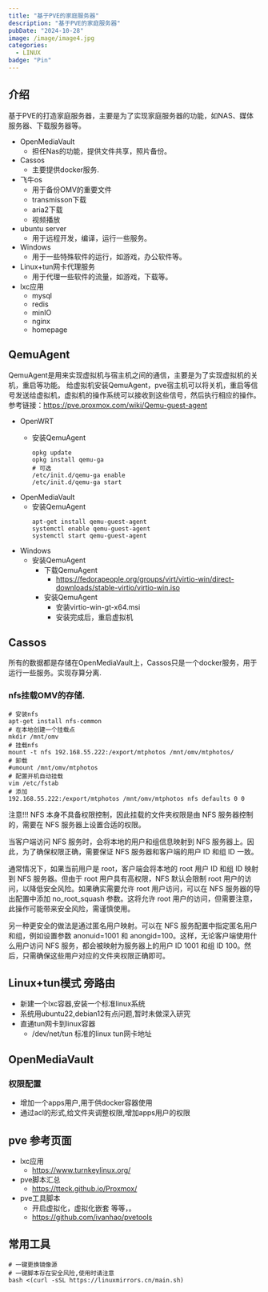 ```yaml
---
title: "基于PVE的家庭服务器"
description: "基于PVE的家庭服务器"
pubDate: "2024-10-28"
image: /image/image4.jpg
categories:
  - LINUX
badge: "Pin"
---
```


## 介绍
基于PVE的打造家庭服务器，主要是为了实现家庭服务器的功能，如NAS、媒体服务器、下载服务器等。
* OpenMediaVault
    * 担任Nas的功能，提供文件共享，照片备份。
* Cassos
    * 主要提供docker服务.
* 飞牛os
    * 用于备份OMV的重要文件
    * transmisson下载
    * aria2下载
    * 视频播放
* ubuntu server
    * 用于远程开发，编译，运行一些服务。
* Windows
    * 用于一些特殊软件的运行，如游戏，办公软件等。
* Linux+tun网卡代理服务
    * 用于代理一些软件的流量，如游戏，下载等。
* lxc应用
    * mysql
    * redis
    * minIO
    * nginx
    * homepage



## QemuAgent
 QemuAgent是用来实现虚拟机与宿主机之间的通信，主要是为了实现虚拟机的关机，重启等功能。
 给虚拟机安装QemuAgent，pve宿主机可以将关机，重启等信号发送给虚拟机，虚拟机的操作系统可以接收到这些信号，然后执行相应的操作。
 参考链接：https://pve.proxmox.com/wiki/Qemu-guest-agent
 * OpenWRT
    * 安装QemuAgent
    
        ```shell
        opkg update
        opkg install qemu-ga
        # 可选
        /etc/init.d/qemu-ga enable
        /etc/init.d/qemu-ga start
        ```
* OpenMediaVault
    * 安装QemuAgent
        ```shell
        apt-get install qemu-guest-agent
        systemctl enable qemu-guest-agent
        systemctl start qemu-guest-agent
        ```
* Windows
    * 安装QemuAgent
        * 下载QemuAgent
            * https://fedorapeople.org/groups/virt/virtio-win/direct-downloads/stable-virtio/virtio-win.iso
        * 安装QemuAgent
            * 安装virtio-win-gt-x64.msi
            * 安装完成后，重启虚拟机

## Cassos
所有的数据都是存储在OpenMediaVault上，Cassos只是一个docker服务，用于运行一些服务。实现存算分离.
### nfs挂载OMV的存储.
``` shell
# 安装nfs
apt-get install nfs-common
# 在本地创建一个挂载点
mkdir /mnt/omv
# 挂载nfs
mount -t nfs 192.168.55.222:/export/mtphotos /mnt/omv/mtphotos/
# 卸载
#umount /mnt/omv/mtphotos
# 配置开机自动挂载
vim /etc/fstab
# 添加
192.168.55.222:/export/mtphotos /mnt/omv/mtphotos nfs defaults 0 0
```
注意!!!
NFS 本身不具备权限控制，因此挂载的文件夹权限是由 NFS 服务器控制的，需要在 NFS 服务器上设置合适的权限。

当客户端访问 NFS 服务时，会将本地的用户和组信息映射到 NFS 服务器上。因此，为了确保权限正确，需要保证 NFS 服务器和客户端的用户 ID 和组 ID 一致。

通常情况下，如果当前用户是 root，客户端会将本地的 root 用户 ID 和组 ID 映射到 NFS 服务器。但由于 root 用户具有高权限，NFS 默认会限制 root 用户的访问，以降低安全风险。如果确实需要允许 root 用户访问，可以在 NFS 服务器的导出配置中添加 no_root_squash 参数。这将允许 root 用户的访问，但需要注意，此操作可能带来安全风险，需谨慎使用。

另一种更安全的做法是通过匿名用户映射。可以在 NFS 服务配置中指定匿名用户和组，例如设置参数 anonuid=1001 和 anongid=100。这样，无论客户端使用什么用户访问 NFS 服务，都会被映射为服务器上的用户 ID 1001 和组 ID 100。然后，只需确保这些用户对应的文件夹权限正确即可。


## Linux+tun模式 旁路由
* 新建一个lxc容器,安装一个标准linux系统
* 系统用ubuntu22,debian12有点问题,暂时未做深入研究
* 直通tun网卡到linux容器
    * /dev/net/tun 标准的linux tun网卡地址

## OpenMediaVault

### 权限配置
* 增加一个apps用户,用于供docker容器使用
* 通过acl的形式,给文件夹调整权限,增加apps用户的权限

## pve 参考页面
* lxc应用
    * https://www.turnkeylinux.org/
* pve脚本汇总
    * https://tteck.github.io/Proxmox/
* pve工具脚本
    * 开启虚拟化，虚拟化嵌套 等等，。
    * https://github.com/ivanhao/pvetools

## 常用工具

``` shell
# 一键更换镜像源
# 一键脚本存在安全风险,使用时请注意
bash <(curl -sSL https://linuxmirrors.cn/main.sh)
```